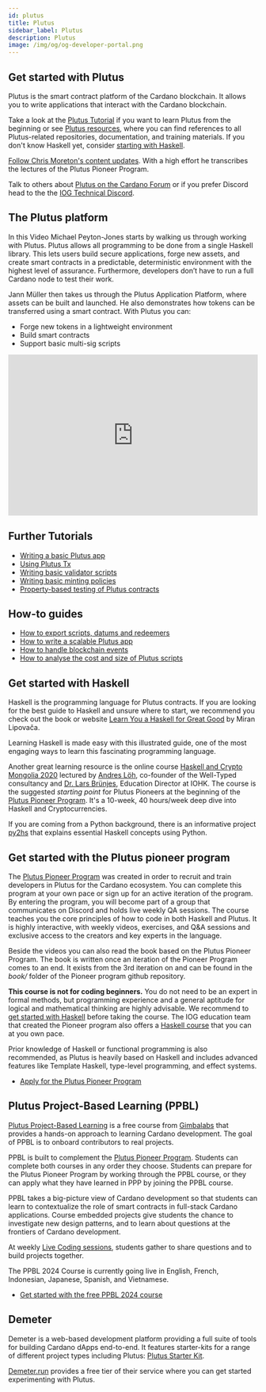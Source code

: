 ```yaml
---
id: plutus
title: Plutus
sidebar_label: Plutus
description: Plutus
image: /img/og/og-developer-portal.png
---
```


## Get started with Plutus
Plutus is the smart contract platform of the Cardano blockchain. It allows you to write applications that interact with the Cardano blockchain.

Take a look at the [Plutus Tutorial](https://plutus.readthedocs.io/en/latest/tutorials/) if you want to learn Plutus from the beginning or see [Plutus resources](https://docs.cardano.org/developer-resources/smart-contracts/plutus/#plutus-developer-resources), where you can find references to all Plutus-related repositories, documentation, and training materials. If you don't know Haskell yet, consider [starting with Haskell](#get-started-with-haskell).

[Follow Chris Moreton's content updates](https://plutus-pioneer-program.readthedocs.io/en/latest/plutus_pioneer_program.html). With a high effort he transcribes the lectures of the Plutus Pioneer Program.

Talk to others about [Plutus on the Cardano Forum](https://forum.cardano.org/c/developers/cardano-plutus/148) or if you prefer Discord
head to the the [IOG Technical Discord](https://discord.com/invite/w6TwW9bGA6).

## The Plutus platform
In this Video Michael Peyton-Jones starts by walking us through working with Plutus. Plutus allows all programming to be done from a single Haskell library. This lets users build secure applications, forge new assets, and create smart contracts in a predictable, deterministic environment with the highest level of assurance. Furthermore, developers don’t have to run a full Cardano node to test their work.

Jann Müller then takes us through the Plutus Application Platform, where assets can be built and launched. He also demonstrates how tokens can be transferred using a smart contract. With Plutus you can:

- Forge new tokens in a lightweight environment
- Build smart contracts
- Support basic multi-sig scripts

<iframe width="100%" height="325" src="https://www.youtube.com/embed/usMPt8KpBeI" frameborder="0" allow="accelerometer; autoplay; clipboard-write; encrypted-media; gyroscope; picture-in-picture fullscreen"></iframe>

## Further Tutorials
- [Writing a basic Plutus app](https://plutus-apps.readthedocs.io/en/latest/plutus/tutorials/basic-apps.html)
- [Using Plutus Tx](https://plutus.readthedocs.io/en/latest/tutorials/plutus-tx.html)
- [Writing basic validator scripts](https://plutus.readthedocs.io/en/latest/tutorials/basic-validators.html)
- [Writing basic minting policies](https://plutus.readthedocs.io/en/latest/tutorials/basic-minting-policies.html)
- [Property-based testing of Plutus contracts](https://plutus-apps.readthedocs.io/en/latest/plutus/tutorials/contract-testing.html)

## How-to guides
- [How to export scripts, datums and redeemers](https://plutus.readthedocs.io/en/latest/howtos/exporting-a-script.html)
- [How to write a scalable Plutus app](https://plutus-apps.readthedocs.io/en/latest/plutus/howtos/writing-a-scalable-app.html)
- [How to handle blockchain events](https://plutus-apps.readthedocs.io/en/latest/plutus/howtos/handling-blockchain-events.html)
- [How to analyse the cost and size of Plutus scripts](https://plutus-apps.readthedocs.io/en/latest/plutus/howtos/analysing-scripts.html)

## Get started with Haskell
Haskell is the programming language for Plutus contracts. If you are looking for the best guide to Haskell and unsure where to start, we recommend you check out the book or website [Learn You a Haskell for Great Good](http://learnyouahaskell.com/introduction) by Miran Lipovača.

Learning Haskell is made easy with this illustrated guide, one of the most engaging ways to learn this fascinating programming language.

Another great learning resource is the online course [Haskell and Crypto Mongolia 2020](https://www.youtube.com/watch?v=ctfZ6DwFiPg&list=PLJ3w5xyG4JWmBVIigNBytJhvSSfZZzfTm&index=4) lectured by [Andres Löh](https://kosmikus.org/), co-founder of the Well-Typed consultancy and [Dr. Lars Brünjes](https://iohk.io/en/team/lars-brunjes), Education Director at IOHK. The course is the suggested *starting point* for Plutus Pioneers at the beginning of the [Plutus Pioneer Program](#get-started-with-the-plutus-pioneer-program). It's a 10-week, 40 hours/week deep dive into Haskell and Cryptocurrencies.

If you are coming from a Python background, there is an informative project [py2hs](https://github.com/cffls/py2hs) that explains essential Haskell concepts using Python.

## Get started with the Plutus pioneer program

The [Plutus Pioneer Program](https://github.com/input-output-hk/plutus-pioneer-program) was created in order to recruit and train developers in Plutus for the Cardano ecosystem. You can complete this program at your own pace or sign up for an active iteration of the program. By entering the program, you will become part of a group that communicates on Discord and holds live weekly QA sessions. The course teaches you the core principles of how to code in both Haskell and Plutus. It is highly interactive, with weekly videos, exercises, and Q&A sessions and exclusive access to the creators and key experts in the language.

Beside the videos you can also read the book based on the Plutus Pioneer Program. The book is written once an iteration of the Pioneer Program comes to an end. It exists from the 3rd iteration on and can be found in the *book/* folder of the Pioneer program github repository.

**This course is not for coding beginners.** You do not need to be an expert in formal methods, but programming experience and a general aptitude for logical and mathematical thinking are highly advisable. We recommend to [get started with Haskell](#get-started-with-haskell) before taking the course. The IOG education team that created the Pioneer program also offers a [Haskell course](https://github.com/input-output-hk/haskell-course) that you can at you own pace.

Prior knowledge of Haskell or functional programming is also recommended, as Plutus is heavily based on Haskell and includes advanced features like Template Haskell, type-level programming, and effect systems.
- [Apply for the Plutus Pioneer Program](https://input-output.typeform.com/to/au0XDcBP)

## Plutus Project-Based Learning (PPBL)

[Plutus Project-Based Learning](https://plutuspbl.io/) is a free course from [Gimbalabs](https://www.gimbalabs.com/) that provides a hands-on approach to learning Cardano development. The goal of PPBL is to onboard contributors to real projects.

PPBL is built to complement the [Plutus Pioneer Program](#get-started-with-the-plutus-pioneer-program). Students can complete both courses in any order they choose. Students can prepare for the Plutus Pioneer Program by working through the PPBL course, or they can apply what they have learned in PPP by joining the PPBL course.

PPBL takes a big-picture view of Cardano development so that students can learn to contextualize the role of smart contracts in full-stack Cardano applications. Course embedded projects give students the chance to investigate new design patterns, and to learn about questions at the frontiers of Cardano development.

At weekly [Live Coding sessions](https://plutuspbl.io/calendar), students gather to share questions and to build projects together.

The PPBL 2024 Course is currently going live in English, French, Indonesian, Japanese, Spanish, and Vietnamese.

- [Get started with the free PPBL 2024 course](https://www.andamio.io/course/ppbl2024)

## Demeter

Demeter is a web-based development platform providing a full suite of tools for building Cardano dApps end-to-end. It features starter-kits for a range of different project types including Plutus: [Plutus Starter Kit](https://github.com/txpipe/plutus-starter-kit).

[Demeter.run](https://demeter.run) provides a free tier of their service where you can get started experimenting with Plutus.
